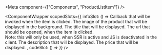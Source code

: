 
<Meta
  component={["Components", "ProductListItem"]}
/>

<ComponentWrapper scopedSlots={{
  infoSlot: () =>
<PropsTable>
  <PropsTableRow value="handleClick" type="function" required>
    Callback that will be invoked when the item is clicked.
  </PropsTableRow>
  <PropsTableRow value="image" type="Image" required>
    The image of the product that will be displayed in the background.
  </PropsTableRow>
  <PropsTableRow value="title" type="string" required>
    The title that will be displayed.
  </PropsTableRow>
  <PropsTableRow value="url" type="string" required>
   The url that should be opened, when the item is clicked.<br />
   Note: this will only be used, when SSR is active and JS is deactivated in the client.
  </PropsTableRow>
  <PropsTableRow value="description" type="string">
    The description that will be displayed.
  </PropsTableRow>
  <PropsTableRow value="price" type="string">
    The price that will be displayed.
  </PropsTableRow>
</PropsTable>,
  codeSlot: () =>
<ExampleLoader example="ProductListItem.tsx" />
}} />